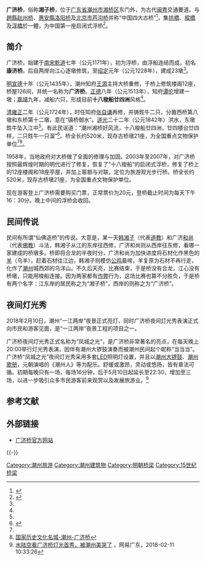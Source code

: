 {{文物保护单位
|级别 = 全国
|名称 = 广济桥
|图片 = [[File:Guangji_Bridge.JPG|220px]]
|编号 = 3-69
|分类 = 古建筑及历史纪念建筑物
|时代 = [[宋朝|宋]]-[[明|明]]
|所在 = [[广东省|广东省]][[潮州市|潮州市]][[湘桥区|湘桥区]]
|坐标 = {{coord|23|39|56|N|116|38|56|E|scale:200000|display=inline,title}}
|登录 = 1988年
|Cat = 广东全国重点文物保护单位
}}

'''广济桥'''，俗称'''湘子桥'''，位于[[广东省|广东省]][[潮州市|潮州市]][[湘桥区|湘桥区]]东门外，为古代[[福建|闽]][[广东|粤]]交通要道。与[[趙縣|趙縣]][[赵州桥|赵州桥]]、[[惠安縣|惠安縣]][[洛阳桥|洛阳桥]]及[[北京市|北京市]][[芦沟桥|芦沟桥]]并称“中国四大古桥”<ref name="Faint">{{cite web | language = zh-hans | publisher = 安徽市场报 | title = 中国四大古桥 | url = http://news.sina.com.cn/o/2008-02-25/113913471306s.shtml | author =  | date = 2008年2月25日 | accessdate = 2009年6月30日 | archive-date = 2016年3月4日 | archive-url = https://web.archive.org/web/20160304110350/http://news.sina.com.cn/o/2008-02-25/113913471306s.shtml | dead-url = no }}</ref>，集[[拱橋|拱橋]]、[[樑橋|樑橋]]及[[浮橋|浮橋]]於一體，为中国第一座启闭式浮桥<ref name="ha">{{cite web | language = zh-hans | publisher = 义乌新闻网 | title = 游湘子桥 | url = http://www.ywnews.cn/content/200808/30/ywnews_46847.htm | author = 陈超越 | date = 2008-08-30 | accessdate = 2009年6月30日 }}{{dead link|date=2018年2月 |bot=InternetArchiveBot |fix-attempted=yes }}</ref>。

== 简介 ==
{{Quote box
|width = 
|align = right
|quote = 梅边楼阁海边山，<br />银竹初收霁日寒。<br />看著南州奇观了，<br />人间山水不须看。
|source =《登南州奇观》（[[宋朝|宋]]）[[楊萬里_(南宋)|杨万里]]<ref>{{cite web| language =zh-hans| publisher =| title =杨万里诗选| url =http://data.jxwmw.cn/index.php?doc-view-45273| author =| date =| accessdate =2009年6月30日| deadurl =yes| archiveurl =https://web.archive.org/web/20131006160237/http://data.jxwmw.cn/index.php?doc-view-45273| archivedate =2013年10月6日}}</ref>
}}

广济桥，始建于[[南宋|南宋]][[乾道_(南宋)|乾道]]七年（公元1171年），初为浮桥，由浮船连结而成，初名'''康济桥'''。后自两岸向江心逐墩修筑，至[[绍定|绍定]]元年（公元1228年），建成23墩<ref name="Jiong" />。

[[明朝|明]][[宣德|宣德]]十年（公元1435年），潮州知府[[王原_(永乐进士)|王源]]主持大桥重修，于桥上修筑楼阁12座，桥屋126间，并统一名称为'''广济桥'''。[[正德_(明朝)|正德]]八年（公元1513年），知府[[谭伦|谭伦]]增建一墩；[[嘉靖|嘉靖]]九年，减船六只，形成目前'''十八梭船廿四洲'''风格<ref name="Jiong" />。

[[清朝|清]][[雍正|雍正]]二年（公元1724年），时任知府[[张自谦|张自谦]]再修，并铸鉎牛二只，分置西桥第八墩和东桥第十二墩，意在“镇桥御水”。[[道光|道光]]二十二年（公元1842年）洪水，东墩鉎牛坠入江中<ref name="ha" />。有此民谣道：“潮州湘桥好风流，十八梭船廿四洲，廿四楼台廿四样，二只鉎牛一只溜”<ref name="Jiong">{{cite web | language = zh-hans | publisher = 《潮州》 | title = 湘子桥第一张照片的故事 | url = http://www.czguangjiqiao.cn/shuo/csdg_list.asp?id=161&lbid=282&PageNum=1 | author = 郑培丰 庄义青 | date = 1992年5月28日 | accessdate = 2009年6月30日 }}{{dead link|date=2018年2月 |bot=InternetArchiveBot |fix-attempted=yes }}</ref>。桥全长约520米，现存古桥墩21座，为全国重点文物保护单位<ref name="Faint" /><ref>[http://www.czmc.gov.cn/wwkb/gjzd_list.asp?itemid=164&id=84 国家历史文化名城-潮州-广济桥]{{dead link|date=2018年2月 |bot=InternetArchiveBot |fix-attempted=yes }}</ref>。

1958年，当地政府对大桥做了全面的修理与加固。2003年至2007年，对广济桥按照最辉煌时期的明代进行了修复，恢复了“十八梭船”的启闭式浮桥，修复了桥上的12座楼阁和18座亭屋，并加上匾额与对联，定位为旅游观光步行桥。桥全长约520米，现存古桥墩21座，为全国重点文物保护单位。

现在游客登上广济桥需要购买门票，正常票价为20元，登桥截止时间为每天下午16：30分。晚上中间的浮桥会收回。

== 民间传说 ==
民间有所谓“仙佛造桥”的传说。大意是，某一天[[韩湘子|韩湘子]]（代表[[道教|道教]]）和广济[[和尚|和尚]]（代表[[佛教|佛教]]）斗法，韩湘子从江的东岸往西修，广济和尚则从西岸往东修，看哪一家建成的桥墩多。桥即将合龙的半夜时分，广济和尚为加快进度将石材化作黑色的[[羊|羊]]（乌羊），赶着石材往江边，韩湘子则模仿[[公鸡|公鸡]]晨啼，羊复原为石材不再行走，化作了[[潮州|潮州]]城西郊的乌洋山。不久后天亮，比赛结束，于是桥没有合龙，江心没有桥墩，只能用梭船连接。因为两家都有[[作弊|作弊]]行为，这场比赛也算不分胜负，于是桥有两个名字：江东岸的居民称之为“湘子桥”，西岸的则称之为“广济桥”。

== 夜间灯光秀 ==
2018年2月10日，潮州“一江两岸”夜景正式亮灯，同时广济桥夜间灯光秀表演正式向市民和游客见面，是“一江两岸”夜景工程的项目之一。

广济桥夜间灯光秀正式名称为“凤城之光”，是广济桥非常著名的亮点，在每天晚上20:00举行灯光秀表演，因伴有潮州大锣鼓演奏而被潮州民间起个昵称“当当当”。广济桥“凤城之光”夜间灯光秀采用多套[[LED|LED]]照明灯设置，并且以[[潮州大锣鼓|潮州大锣鼓]]、[[潮州歌册|潮州歌册]]，元朝演唱的《潮州人》等为配乐。舒缓或激昂，灵动或悠扬，皆有章法可循。初期每晚只有一场，每场16分钟，后于5月10日起延长至22:30，增加至三场，以进一步吸引众多市民游客前来观赏以及发展旅游业。<ref>[http://gd.news.163.com/shantou/18/0211/10/DABVNU7O04178D9J.html 水陆空看广济桥灯光首秀，被潮州美哭了] {{Wayback|url=http://gd.news.163.com/shantou/18/0211/10/DABVNU7O04178D9J.html |date=20190412042801 }}，网易广东，2018-02-11 10:33:26</ref>

== 参考文献 ==
{{Reflist|2}}

== 外部链接 ==
* [https://web.archive.org/web/20091110143638/http://www.czguangjiqiao.cn/ 广济桥官方网站]

{{-}}
{{四大古桥}}
{{广东全国重点文物保护单位}}
{{潮州市文物保护单位}}

[[Category:潮州旅游|Category:潮州旅游]]
[[Category:潮州建筑物|Category:潮州建筑物]]
[[Category:明朝桥梁|Category:明朝桥梁]]
[[Category:15世纪桥梁|Category:15世纪桥梁]]